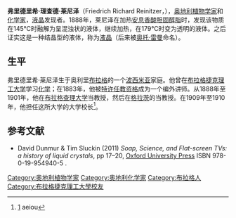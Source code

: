 {{Infobox scientist
| name = 弗里德里希·莱尼泽<br />（Friedrich Reinitzer）
| image = Friedrich Reinitzer 01.jpg
| birth_date = {{Birth date|1857|2|25|df=yes}}
| birth_place = [[布拉格|布拉格]]
| death_date = {{Death date and age|1927|2|16|1857|2|25|df=yes}}
| death_place = [[格拉茨|格拉茨]]
}}

'''弗里德里希·理查德·莱尼泽'''（Friedrich Richard Reinitzer，{{bd|1857年|2月25日|1927年|2月16日||}}），[[奥地利|奥地利]][[植物学家|植物学家]]和[[化学家|化学家]]，[[液晶|液晶]]发现者。1888年，莱尼泽在加热[[安息香酸胆固醇脂|安息香酸胆固醇脂]]时，发现该物质在145℃时融解为呈混浊状的液体，继续加热，在179℃时变为透明的液体。之后证实这是一种结晶型的液体，称为[[液晶|液晶]]（后来被[[奥托·雷曼|奥托·雷曼]]命名）。

== 生平==
弗里德里希·莱尼泽生于奥利里[[布拉格|布拉格]]的一个[[波西米亚|波西米亚]]家庭。他曾在[[布拉格捷克理工大学|布拉格捷克理工大学]]学习[[化学|化学]]；在1883年，他被[[特许任教资格|特许任教资格]]成为一个编外讲师。从1888年至1901年，他在[[布拉格查理大学|布拉格查理大学]]当教授，然后在[[格拉茨|格拉茨]]的{{le|格拉茨技术大学|Graz University of Technology}}当教授。在1909年至1910年，他担任这所大学的大学校长<ref>[http://aeiou.iicm.tugraz.at/aeiou.encyclop.r/r439446.htm] {{Wayback|url=http://aeiou.iicm.tugraz.at/aeiou.encyclop.r/r439446.htm |date=20081003193233 }} aeiou</ref>。

== 参考文献 ==
{{reflist}}
* David Dunmur & Tim Sluckin (2011) ''Soap, Science, and Flat-screen TVs: a history of liquid crystals'', pp 17–20, [[Oxford_University_Press|Oxford University Press]] ISBN 978-0-19-954940-5 .

{{Authority control}}
{{DEFAULTSORT:Reinitzer, Friedrich}}
[[Category:奥地利植物学家|Category:奥地利植物学家]]
[[Category:奥地利化学家|Category:奥地利化学家]]
[[Category:布拉格人|Category:布拉格人]]
[[Category:布拉格捷克理工大學校友|Category:布拉格捷克理工大學校友]]